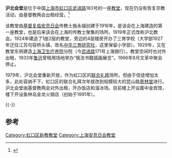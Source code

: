 '''沪北会堂'''是位于中国[[上海市|上海市]][[虹口区|虹口区]][[武进路|武进路]]183号的一座[[教堂|教堂]]，现在仍没有恢复宗教活动，由基督教两会出租经营。<ref>{{Cite web |url=http://www.shtong.gov.cn/newsite/node2/node2245/node75195/node75204/node75303/node75317/userobject1ai92055.html |title=上海宗教志->--第五编基督教->--第一章场所->--第二节　差会所属教堂，2007/3/23 |access-date=2021-02-27 |archive-date=2012-12-17 |archive-url=https://web.archive.org/web/20121217070359/http://www.shtong.gov.cn/newsite/node2/node2245/node75195/node75204/node75303/node75317/userobject1ai92055.html |dead-url=no }}</ref>

该教堂由[[基督复临安息日会|基督复临安息日会]]传教士施永福创建于1916年，是该会在上海建造的第一座教堂，也是后来该会在上海的传教士聚集的场所。1919年正式改称沪北教会。1924年建造了1座2层的教堂，旁边的4层楼房开办了三育学校（大学部1927年迁往江苏句容桥头镇，改名[[中华三育研究社|中华三育研究社]]，这里保留小学部）。1929年，又在教堂东侧建造[[上海卫生疗养院|上海卫生疗养院]]分院（今[[武进路_(上海)|武进路]]171号上海银行）。教堂空闲时也对外出租，1933年[[鲁迅|鲁迅]]曾租用场地举办“俄法书籍插画展览”。1966年8月文革中聚会停止。

1979年，沪北会堂重新开放，作为虹口区的[[联合礼拜|联合礼拜]]场所。但由于信徒增加太多，此处容纳不下，虹口区的联合礼拜次年就改到规模较大的昆山路[[景林堂|景林堂]]进行。沪北会堂由基督教两会对外出租，开办饭店和溜冰场。目前楼上开设嘉中金宾馆，楼下开设鱼林岛金龙火锅店（创始于1991年）。

{{-}}
==参考==
[[Category:虹口区新教教堂|Category:虹口区新教教堂]]
[[Category:上海安息日会教堂|Category:上海安息日会教堂]]